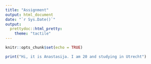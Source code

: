 ```yaml
---
title: "Assignment"
output: html_document
date: "`r Sys.Date()`"
output: 
  prettydoc::html_pretty:
    theme: "tactile"
---
```


```r
knitr::opts_chunk$set(echo = TRUE)
```

```r
print("Hi, it is Anastasija. I am 20 and studying in Utrecht")
```


